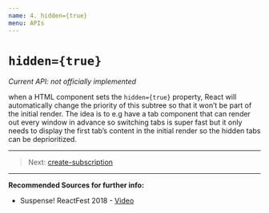 ```yaml
---
name: 4. hidden={true}
menu: APIs
---
```


# `hidden={true}`

*Current API: not officially implemented*

when a HTML component sets the `hidden={true}` property, React will automatically change the priority 
of this subtree so that it won’t be part of the initial render. 
The idea is to e.g have a tab component that can render out every window in advance so switching
 tabs is super fast but it only needs to display the first tab’s content in the initial render so
  the hidden tabs can be deprioritized. 


--- 

> Next: [create-subscription](/docs-create-subscription)

--- 

**Recommended Sources for further info:**

- Suspense! ReactFest 2018 - [Video](https://www.youtube.com/watch?v=6g3g0Q_XVb4)